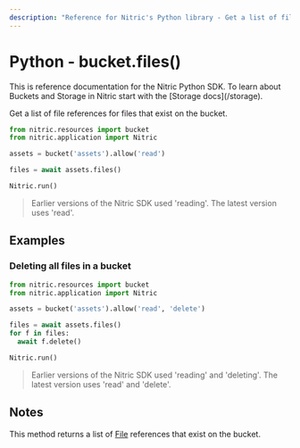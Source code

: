 ```yaml
---
description: "Reference for Nitric's Python library - Get a list of file references for files that exist on the bucket."
---
```


# Python - bucket.files()

<Note>
  This is reference documentation for the Nitric Python SDK. To learn about
  Buckets and Storage in Nitric start with the [Storage docs](/storage).
</Note>

Get a list of file references for files that exist on the bucket.

```python
from nitric.resources import bucket
from nitric.application import Nitric

assets = bucket('assets').allow('read')

files = await assets.files()

Nitric.run()
```

> Earlier versions of the Nitric SDK used 'reading'. The latest version uses 'read'.

## Examples

### Deleting all files in a bucket

```python
from nitric.resources import bucket
from nitric.application import Nitric

assets = bucket('assets').allow('read', 'delete')

files = await assets.files()
for f in files:
  await f.delete()

Nitric.run()
```

> Earlier versions of the Nitric SDK used 'reading' and 'deleting'. The latest version uses 'read' and 'delete'.

## Notes

This method returns a list of [File](./bucket-file) references that exist on the bucket.

